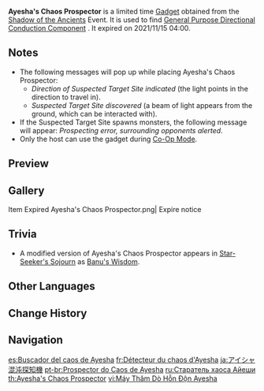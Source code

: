 {{Item Infobox
|id           = 220042
|image        = Item Ayesha's Chaos Prospector.png
|type         = Event Items
|invCategory  = Gadgets
|quality      = 4
|effect       = Device for searching survey targets.
|description  = A handy tool that the researcher [[Ayesha]] created on the side while researching ancient relics. It can be used to detect such ancient relics buried underground. Due to its hasty production, however, its accuracy could stand to be improved. Users should beware that some unexpected things may occur while using this gadget...
|source1      = [[Shadow of the Ancients]] Event
|event        = Shadow of the Ancients
|reusable     = Yes
|usage        = Quick Use
|memento      = No
}}
'''Ayesha's Chaos Prospector''' is a limited time [[Gadget]] obtained from the [[Shadow of the Ancients]] Event. It is used to find [[General Purpose Directional Conduction Component]]<!--anything else in next days?-->. It expired on 2021/11/15 04:00.

==Notes==
*The following messages will pop up while placing Ayesha's Chaos Prospector:
**''Direction of Suspected Target Site indicated'' (the light points in the direction to travel in).
**''Suspected Target Site discovered'' (a beam of light appears from the ground, which can be interacted with).
*If the Suspected Target Site spawns monsters, the following message will appear: ''Prospecting error, surrounding opponents alerted''.
*Only the host can use the gadget during [[Co-Op Mode]].

==Preview==
{{Preview
|file1=Item Ayesha's Chaos Prospector 1
|caption1=Used outside of Target Site zone

|file2=Item Ayesha's Chaos Prospector 2
|caption2=Used inside of Target Site zone
}}

==Gallery==
<gallery>
Item Expired Ayesha's Chaos Prospector.png| Expire notice
</gallery>

==Trivia==
* A modified version of Ayesha's Chaos Prospector appears in [[Star-Seeker's Sojourn]] as [[Banu's Wisdom]].

==Other Languages==
{{Other Languages
|en      = Ayesha's Chaos Prospector
|zhs     = 阿叶夏混沌勘探器
|zhs_rm  = Ā'yèxià Hùndùn Kāntàn Qì
|zht     = 阿葉夏混沌勘探器
|zht_rm  = Ā'yèxià Hùndùn Kāntàn Qì
|zh_tl   = Ayesha's Chaos Prospector
|ja      = アイシャ混沌探知機
|ja_rm   = Aisha Konton Tanchiki
|ja_tl   = Ayesha's Chaos Detector
|ko      = 아에샤의 혼돈 탐지기
|ko_rm   = A'esya-ui Hondon Tamjigi
|ko_tl   = Ayesha's Chaos Prospector
|es      = Buscador del caos de Ayesha
|es_tl   = Ayesha's Chaos Seeker
|fr      = Détecteur du chaos d'Ayesha
|fr_tl   = Ayesha's Chaos Detector
|ru      = Старатель хаоса Айеши
|ru_tl   = Ayesha's Chaos Prospector
|th      = Ayesha's Chaos Prospector
|vi      = Máy Thăm Dò Hỗn Độn Ayesha
|vi_tl   = 
|de      = Ayeshas Chaosdetektor
|de_tl   = Ayesha's Chaos Detector
|id      = Ayesha's Chaos Prospector
|pt      = Prospector do Caos de Ayesha
|pt_tl   = Ayesha's Chaos Prospector
}}

==Change History==
{{Change History|2.2}}

==Navigation==
{{Gadget Navbox}}

[[es:Buscador del caos de Ayesha]]
[[fr:Détecteur du chaos d'Ayesha]]
[[ja:アイシャ混沌探知機]]
[[pt-br:Prospector do Caos de Ayesha]]
[[ru:Старатель хаоса Айеши]]
[[th:Ayesha's Chaos Prospector]]
[[vi:Máy Thăm Dò Hỗn Độn Ayesha]]